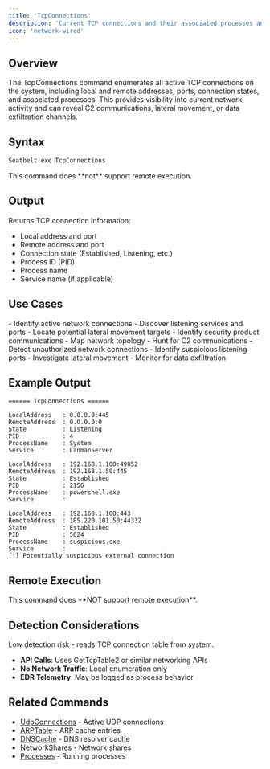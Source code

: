 ```yaml
---
title: 'TcpConnections'
description: 'Current TCP connections and their associated processes and services'
icon: 'network-wired'
---
```


## Overview

The TcpConnections command enumerates all active TCP connections on the system, including local and remote addresses, ports, connection states, and associated processes. This provides visibility into current network activity and can reveal C2 communications, lateral movement, or data exfiltration channels.

## Syntax

```bash
Seatbelt.exe TcpConnections
```

<Note>
This command does **not** support remote execution.
</Note>

## Output

Returns TCP connection information:
- Local address and port
- Remote address and port
- Connection state (Established, Listening, etc.)
- Process ID (PID)
- Process name
- Service name (if applicable)

## Use Cases

<Tabs>
  <Tab title="Red Team">
    - Identify active network connections
    - Discover listening services and ports
    - Locate potential lateral movement targets
    - Identify security product communications
    - Map network topology
  </Tab>
  <Tab title="Blue Team">
    - Hunt for C2 communications
    - Detect unauthorized network connections
    - Identify suspicious listening ports
    - Investigate lateral movement
    - Monitor for data exfiltration
  </Tab>
</Tabs>

## Example Output

```
====== TcpConnections ======

LocalAddress   : 0.0.0.0:445
RemoteAddress  : 0.0.0.0:0
State          : Listening
PID            : 4
ProcessName    : System
Service        : LanmanServer

LocalAddress   : 192.168.1.100:49852
RemoteAddress  : 192.168.1.50:445
State          : Established
PID            : 2156
ProcessName    : powershell.exe
Service        :

LocalAddress   : 192.168.1.100:443
RemoteAddress  : 185.220.101.50:44332
State          : Established
PID            : 5624
ProcessName    : suspicious.exe
Service        :
[!] Potentially suspicious external connection
```

## Remote Execution

<Warning>
This command does **NOT support remote execution**.
</Warning>

## Detection Considerations

<Info>
Low detection risk - reads TCP connection table from system.
</Info>

- **API Calls**: Uses GetTcpTable2 or similar networking APIs
- **No Network Traffic**: Local enumeration only
- **EDR Telemetry**: May be logged as process behavior

## Related Commands

- [UdpConnections](/commands/udpconnections) - Active UDP connections
- [ARPTable](/commands/arptable) - ARP cache entries
- [DNSCache](/commands/dnscache) - DNS resolver cache
- [NetworkShares](/commands/networkshares) - Network shares
- [Processes](/commands/processes) - Running processes
